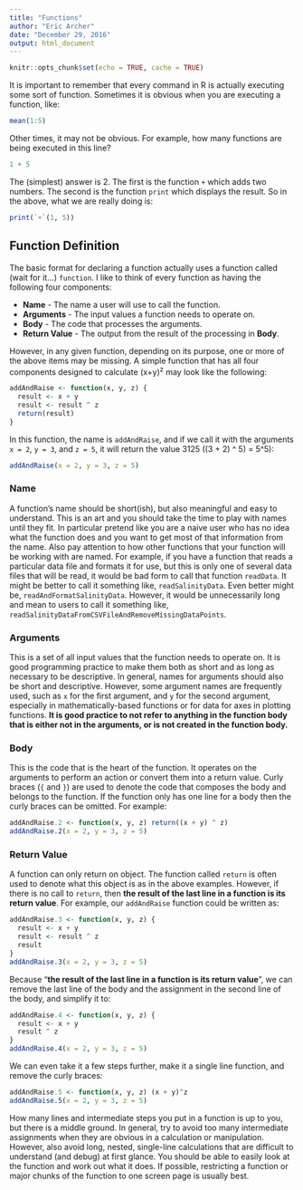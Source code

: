 ```yaml
---
title: "Functions"
author: "Eric Archer"
date: "December 29, 2016"
output: html_document
---
```


```r
knitr::opts_chunk$set(echo = TRUE, cache = TRUE)
```

It is important to remember that every command in R is actually executing some sort of function. Sometimes it is obvious when you are executing a function, like:

```r
mean(1:5)
```

Other times, it may not be obvious. For example, how many functions are being executed in this line?

```r
1 + 5
```

The (simplest) answer is 2. The first is the function `+` which adds two numbers. The second is the function `print` which displays the result. So in the above, what we are really doing is:

```r
print(`+`(1, 5))
```

## Function Definition

The basic format for declaring a function actually uses a function called (wait for it...) `function`. I like to think of every function as having the following four components:

* **Name** - The name a user will use to call the function.
* **Arguments** - The input values a function needs to operate on.
* **Body** - The code that processes the arguments.
* **Return Value** - The output from the result of the processing in **Body**.

However, in any given function, depending on its purpose, one or more of the above items may be missing. A simple function that has all four components designed to calculate (x+y)^z^ may look like the following:

```r
addAndRaise <- function(x, y, z) {
  result <- x + y
  result <- result ^ z
  return(result)
}
```

In this function, the name is `addAndRaise`, and if we call it with the arguments `x = 2`, `y = 3`, and `z = 5`, it will return the value 3125 ((3 + 2) ^ 5) = 5^5):

```r
addAndRaise(x = 2, y = 3, z = 5)
```

### Name

A function's name should be short(ish), but also meaningful and easy to understand. This is an art and you should take the time to play with names until they fit. In particular pretend like you are a naive user who has no idea what the function does and you want to get most of that information from the name. Also pay attention to how other functions that your function will be working with are named. For example, if you have a function that reads a particular data file and formats it for use, but this is only one of several data files that will be read, it would be bad form to call that function `readData`. It might be better to call it something like, `readSalinityData`. Even better might be, `readAndFormatSalinityData`. However, it would be unnecessarily long and mean to users to call it something like, `readSalinityDataFromCSVFileAndRemoveMissingDataPoints`.

### Arguments

This is a set of all input values that the function needs to operate on. It is good programming practice to make them both as short and as long as necessary to be descriptive.  In general, names for arguments should also be short and descriptive. However, some argument names are frequently used, such as `x` for the first argument, and `y` for the second argument, especially in mathematically-based functions or for data for axes in plotting functions. **It is good practice to not refer to anything in the function body that is either not in the arguments, or is not created in the function body.**

### Body

This is the code that is the heart of the function. It operates on the arguments to perform an action or convert them into a return value. Curly braces (`{` and `}`) are used to denote the code that composes the body and belongs to the function. If the function only has one line for a body then the curly braces can be omitted. For example:

```r
addAndRaise.2 <- function(x, y, z) return((x + y) ^ z)
addAndRaise.2(x = 2, y = 3, z = 5)
```

### Return Value

A function can only return on object. The function called `return` is often used to denote what this object is as in the above examples. However, if there is no call to `return`, then **the result of the last line in a function is its return value**. For example, our `addAndRaise` function could be written as:

```r
addAndRaise.3 <- function(x, y, z) {
  result <- x + y
  result <- result ^ z
  result
}
addAndRaise.3(x = 2, y = 3, z = 5)
```

Because "**the result of the last line in a function is its return value**", we can remove the last line of the body and the assignment in the second line of the body, and simplify it to:

```r
addAndRaise.4 <- function(x, y, z) {
  result <- x + y
  result ^ z
}
addAndRaise.4(x = 2, y = 3, z = 5)
```

We can even take it a few steps further, make it a single line function, and remove the curly braces:

```r
addAndRaise.5 <- function(x, y, z) (x + y)^z
addAndRaise.5(x = 2, y = 3, z = 5)
```
  
How many lines and intermediate steps you put in a function is up to you, but there is a middle ground. In general, try to avoid too many intermediate assignments when they are obvious in a calculation or manipulation. However, also avoid long, nested, single-line calculations that are difficult to understand (and debug) at first glance. You should be able to easily look at the function and work out what it does. If possible, restricting a function or major chunks of the function to one screen page is usually best.